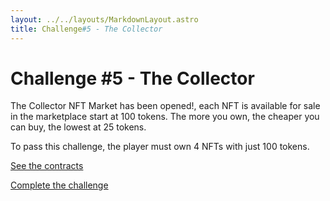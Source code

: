 ```yaml
---
layout: ../../layouts/MarkdownLayout.astro
title: Challenge#5 - The Collector
---
```


# Challenge #5 - The Collector

The Collector NFT Market has been opened!, each NFT is available for sale in the marketplace start at 100 tokens. 
The more you own, the cheaper you can buy, the lowest at 25 tokens.

To pass this challenge, the player must own 4 NFTs with just 100 tokens.

[See the contracts](https://github.com/valixconsulting/valix-ctf-playground/tree/main/contracts/the-collector)

[Complete the challenge](https://github.com/valixconsulting/valix-ctf-playground/tree/main/test/the-collector/the-collector.challenge.ts)
